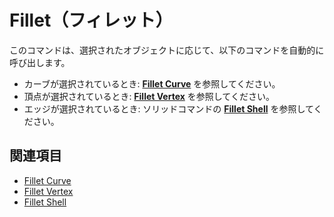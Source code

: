
# Fillet（フィレット）

<Reference shortcut="B" command="Fillet" button="コマンドバー右" />

このコマンドは、選択されたオブジェクトに応じて、以下のコマンドを自動的に呼び出します。
  - カーブが選択されているとき: [**Fillet Curve**](fillet-curve) を参照してください。
  - 頂点が選択されているとき: [**Fillet Vertex**](fillet-vertex) を参照してください。
  - エッジが選択されているとき: ソリッドコマンドの [**Fillet Shell**](/solid/fillet-shell) を参照してください。

## 関連項目
- [Fillet Curve](fillet-curve)
- [Fillet Vertex](fillet-vertex)
- [Fillet Shell](/solid/fillet-shell)
